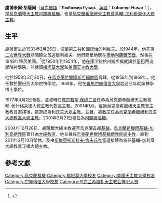 {{Infobox Christian leader
| type             = cardinal
| honorific-prefix =
| name             = 盧博米爾·胡薩爾<br />Lubomyr Husar
| honorific-suffix =
| title = [[烏克蘭希臘禮天主教基輔-加利奇大總主教列表|烏克蘭希臘禮基輔-加利奇榮休大總主教]]
| image =
| image_size =
| caption =
| province = 
| archdiocese = [[烏克蘭希臘禮天主教基輔-加利奇大總教區|烏克蘭希臘禮基輔-加利奇大總教區]]
| appointed = 2005年8月29日
| ended = 2011年2月10日
| predecessor = 沒有
| successor = [[斯維亞托斯拉夫·舍夫丘克|斯維亞托斯拉夫·舍夫丘克]]
| other_post = [[Santa_Sofia_a_Via_Boccea|Cardinal-Priest of S. Sofia a Via Boccea]]
| previous_post = {{unbulleted list|烏克蘭希臘禮天主教基輔-伏什格萊德大總主教代牧區主教 (1996年–2001年)|[[烏克蘭希臘禮天主教利沃夫總教區|烏克蘭希臘禮利沃夫大總教區大總主教]] (2001年–2005年)|[[烏克蘭希臘禮天主教基輔總教區|烏克蘭希臘禮基輔總教區總主教]] (2004年–2011年)}}
<!---------- Orders ---------->
| ordination     = 1958年3月30日
| ordained_by    = [[Ambrozij_Andrew_Senyshyn|Ambrozij Andrew Senyshyn]]
| consecration   = 1977年4月2日
| consecrated_by = [[Josyf_Ivanovycè_Slipyj|Josyf Ivanovycè Slipyj]]
| cardinal       = 2001年2月21日
| created_cardinal_by = [[若望·保祿二世|若望·保祿二世]]
| rank           = [[樞機|司鐸級樞機]]
<!---------- Personal details ---------->
| birth_name = Любомир Гузар
| birth_date = {{Birth date|df=yes|1933|2|26}}
| birth_place = [[波蘭第二共和國|波蘭第二共和國]][[利維夫|利維夫]]
| death_date = {{Death date and age|2017|5|31|1933|2|26}}
| death_place = [[烏克蘭|烏克蘭]][[克尼亞日奇|克尼亞日奇]]
| buried =
| nationality = [[Ukraine|烏克蘭]]
| religion = [[烏克蘭希臘禮天主教會|烏克蘭希臘禮天主教會]]
| residence =
| parents =
| signature =
| coat_of_arms = Coat of arms of Lubomyr Husar.svg
}}
'''盧博米爾·胡薩爾'''（[[烏克蘭語|烏克蘭語]]：'''Любомир Гузар'''、[[英語|英語]]：'''Lubomyr Husar'''：{{bd|1933年|2月26日|2017年|5月31日|catIdx=Alexandre do Nascimento}}），是[[烏克蘭|烏克蘭]]籍[[天主教|天主教]][[樞機|司鐸級樞機]]。也是[[烏克蘭希臘禮天主教會|烏克蘭希臘禮天主教會]][[烏克蘭希臘禮天主教基輔-加利奇大總主教列表|基輔-加利奇榮休大總主教]]。

==生平==
胡薩爾生於1933年2月26日，[[波蘭第二共和國|波蘭第二共和國]]統治的[[利維夫|利維夫]]。於1944年，他在[[第二次世界大戰|第二次世界大戰]]期間隨父母逃離利維夫。他們簡單地居在[[奧地利|奧地利]][[薩爾茨堡|薩爾茨堡]]，然後在1949年移居[[美國|美國]]。<ref>{{Cite web|url=http://www.zenit.org/rssenglish-30970|title=A Church that was supposed to disappear|publisher=[[Zenit_News_Agency|Zenit News Agency]]|date=2010-11-15|access-date=2014-12-16|archive-date=2012-09-14|archive-url=https://web.archive.org/web/20120914170020/http://www.zenit.org/rssenglish-30970|dead-url=no}}</ref>從1950年到1954年，他在[[康涅狄格州|康涅狄格州]][[斯坦福_(康涅狄格州)|斯坦福]]就讀於聖巴西流學院神學院。並就讀[[福坦莫大學|福坦莫大學]]和[[美國天主教大學|美國天主教大學]]。

他於1958年3月30日，在[[烏克蘭希臘禮天主教斯坦福教區|烏克蘭希臘禮斯坦福教區]]晉鐸。從1958年到1969年，他任教於聖巴西流學院神學院。1969年，他在[[羅馬|羅馬]][[宗座傳信大學|宗座傳信大學]]度過三年就讀神學博士學位。

1977年4月2日晉牧，並被時任[[教宗|教宗]][[若望·保祿二世|若望·保祿二世]]任命為烏克蘭希臘禮天主教基輔-伏什格萊德大總主教代牧區主教。2001年1月，經過烏克蘭希臘禮天主教會主教教會選擇後，當選成為[[烏克蘭希臘禮天主教基輔-加利奇大總主教列表|利沃夫大總主教]]。並且，被[[教宗|教宗]]任為[[烏克蘭希臘禮天主教利沃夫總教區|烏克蘭希臘禮利沃夫大總教區大總主教]]。2001年2月21日被任為[[樞機|司鐸級樞機]]。

2004年12月28日，胡薩爾大總主教遷至烏克蘭首都[[基輔|基輔]]，[[烏克蘭希臘禮天主教基輔-加利奇大總教區|烏克蘭希臘禮基輔-加利奇總教區]]晉升為[[大總教區|大總教區]]，他並兼任[[烏克蘭希臘禮天主教基輔總教區|烏克蘭希臘禮基輔總教區總主教]]。直到2011年2月10日榮休，及由[[斯維亞托斯拉夫·舍夫丘克|斯維亞托斯拉夫·舍夫丘克]]當選接替為新任基輔-加利奇大總教區正權大總主教。

==參考文獻==
{{reflist}}
{{Authority control}}
{{DEFAULTSORT:Husar, Lubomyr}}
[[Category:烏克蘭樞機|Category:烏克蘭樞機]]
[[Category:福坦莫大學校友|Category:福坦莫大學校友]]
[[Category:美國天主教大學校友|Category:美國天主教大學校友]]
[[Category:宗座傳信大學校友|Category:宗座傳信大學校友]]
[[Category:乌克兰希腊礼天主教会神职人员|Category:乌克兰希腊礼天主教会神职人员]]